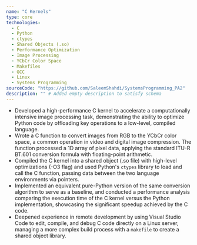 ```yaml
---
name: "C Kernels"
type: core
technologies:
  - C
  - Python
  - ctypes
  - Shared Objects (.so)
  - Performance Optimization
  - Image Processing
  - YCbCr Color Space
  - Makefiles
  - GCC
  - Linux
  - Systems Programming
sourceCode: "https://github.com/SaleemShahdi/SystemsProgramming_PA2"
description: "" # Added empty description to satisfy schema
---
```

- Developed a high-performance C kernel to accelerate a computationally intensive image processing task, demonstrating the ability to optimize Python code by offloading key operations to a low-level, compiled language.
- Wrote a C function to convert images from RGB to the YCbCr color space, a common operation in video and digital image compression. The function processed a 1D array of pixel data, applying the standard ITU-R BT.601 conversion formula with floating-point arithmetic.
- Compiled the C kernel into a shared object (.so file) with high-level optimizations (-O3 flag) and used Python's `ctypes` library to load and call the C function, passing data between the two language environments via pointers.
- Implemented an equivalent pure-Python version of the same conversion algorithm to serve as a baseline, and conducted a performance analysis comparing the execution time of the C kernel versus the Python implementation, showcasing the significant speedup achieved by the C code.
- Deepened experience in remote development by using Visual Studio Code to edit, compile, and debug C code directly on a Linux server, managing a more complex build process with a `makefile` to create a shared object library.